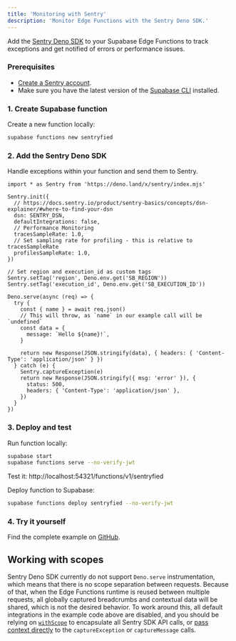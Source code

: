 ```yaml
---
title: 'Monitoring with Sentry'
description: 'Monitor Edge Functions with the Sentry Deno SDK.'
---
```


Add the [Sentry Deno SDK](https://docs.sentry.io/platforms/javascript/guides/deno/) to your Supabase Edge Functions to track exceptions and get notified of errors or performance issues.

### Prerequisites

- [Create a Sentry account](https://sentry.io/signup/).
- Make sure you have the latest version of the [Supabase CLI](https://supabase.com/docs/guides/cli#installation) installed.

### 1. Create Supabase function

Create a new function locally:

```bash
supabase functions new sentryfied
```

### 2. Add the Sentry Deno SDK

Handle exceptions within your function and send them to Sentry.

```tsx
import * as Sentry from 'https://deno.land/x/sentry/index.mjs'

Sentry.init({
  // https://docs.sentry.io/product/sentry-basics/concepts/dsn-explainer/#where-to-find-your-dsn
  dsn: SENTRY_DSN,
  defaultIntegrations: false,
  // Performance Monitoring
  tracesSampleRate: 1.0,
  // Set sampling rate for profiling - this is relative to tracesSampleRate
  profilesSampleRate: 1.0,
})

// Set region and execution_id as custom tags
Sentry.setTag('region', Deno.env.get('SB_REGION'))
Sentry.setTag('execution_id', Deno.env.get('SB_EXECUTION_ID'))

Deno.serve(async (req) => {
  try {
    const { name } = await req.json()
    // This will throw, as `name` in our example call will be `undefined`
    const data = {
      message: `Hello ${name}!`,
    }

    return new Response(JSON.stringify(data), { headers: { 'Content-Type': 'application/json' } })
  } catch (e) {
    Sentry.captureException(e)
    return new Response(JSON.stringify({ msg: 'error' }), {
      status: 500,
      headers: { 'Content-Type': 'application/json' },
    })
  }
})
```

### 3. Deploy and test

Run function locally:

```bash
supabase start
supabase functions serve --no-verify-jwt
```

Test it: http://localhost:54321/functions/v1/sentryfied

Deploy function to Supabase:

```bash
supabase functions deploy sentryfied --no-verify-jwt
```

### 4. Try it yourself

Find the complete example on [GitHub](https://github.com/supabase/supabase/tree/master/examples/edge-functions/supabase/functions/sentryfied/index.ts).

## Working with scopes

Sentry Deno SDK currently do not support `Deno.serve` instrumentation, which means that there is no scope separation between requests.
Because of that, when the Edge Functions runtime is reused between multiple requests, all globally captured breadcrumbs and contextual data
will be shared, which is not the desired behavior. To work around this, all default integrations in the example code above are disabled,
and you should be relying on [`withScope`](https://docs.sentry.io/platforms/javascript/enriching-events/scopes/#using-withscope) to encapsulate
all Sentry SDK API calls, or [pass context directly](https://docs.sentry.io/platforms/javascript/enriching-events/context/#passing-context-directly)
to the `captureException` or `captureMessage` calls.
